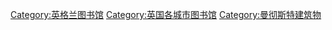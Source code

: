 [[Category:英格兰图书馆|Category:英格兰图书馆]]
[[Category:英国各城市图书馆|Category:英国各城市图书馆]]
[[Category:曼彻斯特建筑物|Category:曼彻斯特建筑物]]
